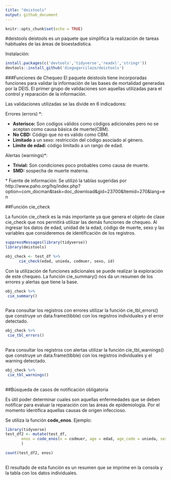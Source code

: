---
title: "deistools"
output: github_document
---

```{r setup, include=FALSE}
knitr::opts_chunk$set(echo = TRUE)
```

#deistools
deistools es un paquete que simplifica la realización de tareas habituales de las áreas de bioestadística.

Instalación:
```{r, eval=FALSE}
install.packages(c('devtools','tidyverse','readxl','stringr'))
devtools::install_github('diegogarcilazo/deistools')
```

###Funciones de Chequeo
El paquete deistools tiene incorporadas funciones para validar la información de las bases de mortalidad generadas por la DEIS. El primer grupo de validaciones son aquellas utilizadas para el control y reparación de la información.

Las validaciones utilizadas se las divide en 6 indicadores:

Errores (errors) \*:

- **Asterisco:** Son codigos válidos como códigos adicionales pero no se aceptan como causa básica de muerte(CBM).
- **No CBD:** Código que no es válido como CBM.
- **Limitado** a un sexo: restricción del código asociado al género.
- **Límite de edad:** código limitado a un rango de edad.

 Alertas (warnings)\*:

- **Trivial:** Son condiciones poco probables como causa de muerte.
- **SMD:** sospecha de muerte materna.


\* Fuente de información: Se utilizó la tablas sugeridas por http://www.paho.org/hq/index.php?option=com_docman&task=doc_download&gid=23700&Itemid=270&lang=en

##Función cie_check

La función cie_check es la más importante ya que genera el objeto de clase cie_check que nos permitirá utilizar las demás funciones de chequeo. Al ingresar los datos de edad, unidad de la edad, código de muerte, sexo y las variables que consideremos de identificación de los registros.

```{r}
suppressMessages(library(tidyverse))
library(deistools)

obj_check <- test_df %>%
      cie_check(edad, unieda, codmuer, sexo, id)
```

Con la utilización de funciones adicionales se puede realizar la exploración de este chequeo.
La función cie_summary() nos da un resumen de los errores y alertas que tiene la base.

```{r}

obj_check %>% 
 cie_summary()
 
```


Para consultar los registros con errores utilizar la función cie_tbl_errors() que construye un data.frame(tibble) con los registros individuales y el error detectado.
```{r}

obj_check %>% 
 cie_tbl_errors()
 
```

Para consultar los registros con alertas utilizar la función cie_tbl_warnings() que construye un data.frame(tibble) con los registros individuales y el warning detectado.
```{r}

obj_check %>% 
 cie_tbl_warnings()
 
```


##Búsqueda de casos de notificación obligatoria

Es útil poder determinar cuales son aquellas enfermedades que se deben notificar para evaluar la reparación con las áreas de epidemiología. Por el momento identifica aquellas causas de origen infeccioso.

Se utiliza la función **code_enos**. Ejemplo:
```{r}
library(tidyverse)
test_df2 <- mutate(test_df, 
       enos = code_enos(x = codmuer, age = edad, age_code = unieda, sex = sexo)
       )

count(test_df2, enos)
 
```

El resultado de esta función es un resumen que se imprime en la consola y la tabla con los datos individuales.



